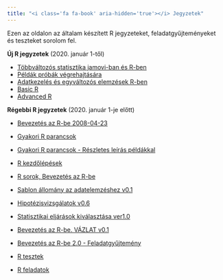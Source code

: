 ```yaml
---
title: "<i class='fa fa-book' aria-hidden='true'></i> Jegyzetek"
---
```


Ezen az oldalon az általam készített R jegyzeteket, feladatgyűjteményeket és teszteket sorolom fel. 


**Új R jegyzetek** (2020. január 1-től)

* [Többváltozós statisztika jamovi-ban és R-ben <i class="fas fa-external-link-alt"></i>](https://abarik.github.io/tsjr/){target="_blank"}
* [Példák próbák végrehajtására <i class="fas fa-external-link-alt"></i>](https://abarik.github.io/stat1_kurzus/){target="_blank"}
* [Adatkezelés és egyváltozós elemzések R-ben <i class="fas fa-external-link-alt"></i>](https://abarik.github.io/aeer/){target="_blank"}
* [Basic R <i class="fas fa-external-link-alt"></i>](https://abarik.github.io/basicr_2020_21_2/){target="_blank"}
* [Advanced R <i class="fas fa-external-link-alt"></i>](https://abarik.github.io/advancedr_2021_22_1/){target="_blank"}

**Régebbi R jegyzetek** (2020. január 1-je előtt)

* [Bevezetés az R-be 2008-04-23 <i class="far fa-file-pdf"></i> ](http://psycho.unideb.hu/munkatarsak/abari_kalman/szamitastechnika_II/bevezetes_az_R_be_2008_04.pdf){target="_blank"}

* [Gyakori R parancsok <i class="far fa-file-pdf"></i> ](http://psycho.unideb.hu/munkatarsak/abari_kalman/szamitastechnika_II/gyakori_r_parancsok.pdf){target="_blank"}

* [Gyakori R parancsok - Részletes leírás példákkal <i class="fas fa-external-link-alt"></i>](http://psycho.unideb.hu/archivum/R/){target="_blank"}

* [R kezdőlépések <i class="fas fa-external-link-alt"></i>](http://psycho.unideb.hu/archivum/R_kezdolepesek/pages/leiro_stat.html){target="_blank"}

* [R sorok, Bevezetés az R-be <i class="far fa-file-alt"></i> ](http://psycho.unideb.hu/munkatarsak/abari_kalman/szamitastechnika_II/Bevezetes_az_R_be.txt){target="_blank"}

* [Sablon állomány az adatelemzéshez v0.1 <i class="fas fa-external-link-alt"></i>](http://psycho.unideb.hu/archivum/sablon_az_adatelemzeshez.html){target="_blank"}

* [Hipotézisvizsgálatok v0.6 <i class="fas fa-external-link-alt"></i>](http://psycho.unideb.hu/archivum/hipotezisvizsgalatok/){target="_blank"}

* [Statisztikai eljárások kiválasztása ver1.0 <i class="fas fa-external-link-alt"></i>](http://psycho.unideb.hu/archivum/sv/index.html){target="_blank"}

* [Bevezetés az R-be. VÁZLAT v0.1 <i class="fas fa-external-link-alt"></i>](http://psycho.unideb.hu/archivum/ber/){target="_blank"}

* [Bevezetés az R-be 2.0 - Feladatgyűjtemény <i class="fas fa-external-link-alt"></i>](http://psycho.unideb.hu/archivum/ber2/){target="_blank"}

* [R tesztek <i class="fas fa-external-link-alt"></i>](http://psycho.unideb.hu/archivum/R_tesztek.html){target="_blank"}

* [R feladatok <i class="far fa-file-pdf"></i>](http://psycho.unideb.hu/munkatarsak/abari_kalman/szamitastechnika_II/R_peldak.pdf){target="_blank"}


